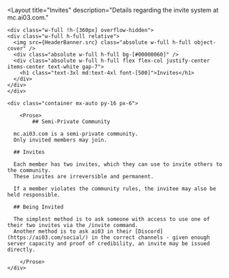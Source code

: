 ---
---

<Layout
	title="Invites"
	description="Details regarding the invite system at mc.ai03.com."
>


	<div class="w-full !h-[360px] overflow-hidden">
    <div class="w-full h-full relative">
      <img src={HeaderBanner.src} class="absolute w-full h-full object-cover" />
      <div class="absolute w-full h-full bg-[#00000060]" />
      <div class="absolute w-full h-full flex flex-col justify-center items-center text-white gap-7">
        <h1 class="text-3xl md:text-4xl font-[500]">Invites</h1>
      </div>
    </div>
	</div>

	<div class="container mx-auto py-16 px-6">

		<Prose>
			## Semi-Private Community

      mc.ai03.com is a semi-private community.  
      Only invited members may join.  

      ## Invites

      Each member has two invites, which they can use to invite others to the community.  
      These invites are irreversible and permanent.  
        
      If a member violates the community rules, the invitee may also be held responsible.  

      ## Being Invited

      The simplest method is to ask someone with access to use one of their two invites via the /invite command.  
      Another method is to ask ai03 in their [Discord](https://ai03.com/social/) in the correct channels - given enough server capacity and proof of credibility, an invite may be issued directly.  

		</Prose>
	</div>


</Layout>
